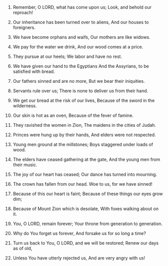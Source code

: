 
1. Remember, O LORD, what has come upon us; Look, and behold our reproach!

2. Our inheritance has been turned over to aliens, And our houses to foreigners.

3. We have become orphans and waifs, Our mothers are like widows.

4. We pay for the water we drink, And our wood comes at a price.

5. They pursue at our heels; We labor and have no rest.

6. We have given our hand to the Egyptians And the Assyrians, to be satisfied with bread.

7. Our fathers sinned and are no more, But we bear their iniquities.

8. Servants rule over us; There is none to deliver us from their hand.

9. We get our bread at the risk of our lives, Because of the sword in the wilderness.

10. Our skin is hot as an oven, Because of the fever of famine.

11. They ravished the women in Zion, The maidens in the cities of Judah.

12. Princes were hung up by their hands, And elders were not respected.

13. Young men ground at the millstones; Boys staggered under loads of wood.

14. The elders have ceased gathering at the gate, And the young men from their music.

15. The joy of our heart has ceased; Our dance has turned into mourning.

16. The crown has fallen from our head. Woe to us, for we have sinned!

17. Because of this our heart is faint; Because of these things our eyes grow dim;

18. Because of Mount Zion which is desolate, With foxes walking about on it.

19. You, O LORD, remain forever; Your throne from generation to generation.

20. Why do You forget us forever, And forsake us for so long a time?

21. Turn us back to You, O LORD, and we will be restored; Renew our days as of old,

22. Unless You have utterly rejected us, And are very angry with us!


